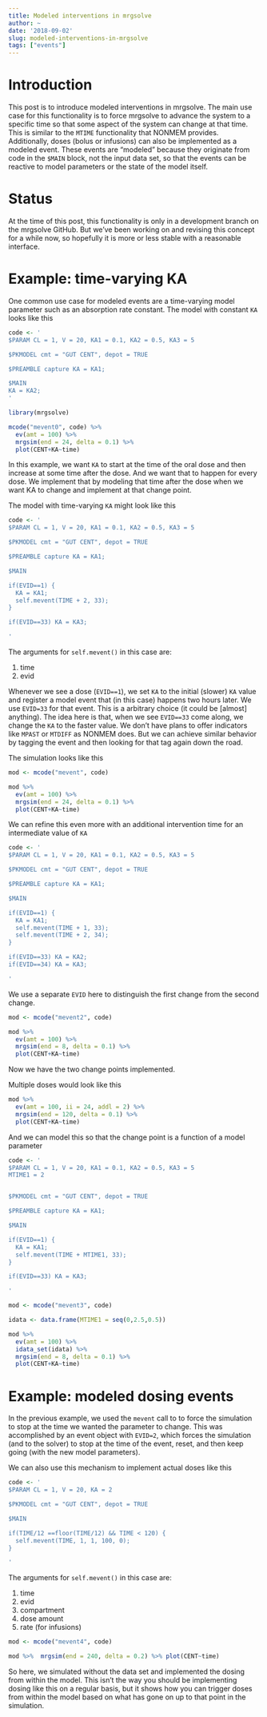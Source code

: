 ```yaml
---
title: Modeled interventions in mrgsolve
author: ~
date: '2018-09-02'
slug: modeled-interventions-in-mrgsolve
tags: ["events"]
---
```


# Introduction

This post is to introduce modeled interventions in mrgsolve. The main use
case for this functionality is to force mrgsolve to advance the 
system to a specific time so that some aspect of the system 
can change at that time.  This is similar to the `MTIME` functionality
that NONMEM provides.  Additionally, doses (bolus or infusions)
can also be implemented as a modeled event.  These events are "modeled"
because they originate from code in the `$MAIN` block, not the 
input data set, so that the events can be reactive to model parameters
or the state of the model itself. 

# Status
At the time of this post, this functionality is only in a development
branch on the mrgsolve GitHub.  But we've been working on and 
revising this concept for a while now, so hopefully it is 
more or less stable with a reasonable interface.

# Example: time-varying KA

One common use case for modeled events are a time-varying 
model parameter such as an absorption rate constant.  The model with 
constant `KA` looks like this

```r
code <- '
$PARAM CL = 1, V = 20, KA1 = 0.1, KA2 = 0.5, KA3 = 5

$PKMODEL cmt = "GUT CENT", depot = TRUE

$PREAMBLE capture KA = KA1;

$MAIN
KA = KA2;
' 
```


```r
library(mrgsolve)

mcode("mevent0", code) %>% 
  ev(amt = 100) %>% 
  mrgsim(end = 24, delta = 0.1) %>%
  plot(CENT+KA~time)
```

In this example, we want `KA` to start at the time of the oral
dose and then increase at some time after the dose.  And we 
want that to happen for every dose.  We implement that 
by modeling that time after the dose when we want KA to 
change and implement at that change point.

The model with time-varying `KA` might look like this

```r
code <- '
$PARAM CL = 1, V = 20, KA1 = 0.1, KA2 = 0.5, KA3 = 5

$PKMODEL cmt = "GUT CENT", depot = TRUE

$PREAMBLE capture KA = KA1;

$MAIN

if(EVID==1) {
  KA = KA1;
  self.mevent(TIME + 2, 33);
}

if(EVID==33) KA = KA3;

' 
```

The arguments for `self.mevent()` in this case are:

1. time
1. evid


Whenever we see a dose (`EVID==1`), we set `KA` to the initial (slower)
`KA` value and register a model event that (in this case) happens 
two hours later.  We use `EVID=33` for that event.  This is a arbitrary choice
(it could be [almost] anything).  The idea here is that, when
we see `EVID==33` come along, we change the `KA` to the faster value. 
We don't have plans to offer indicators like `MPAST` or `MTDIFF` as 
NONMEM does.  But we can achieve similar behavior by tagging the event
and then looking for that tag again down the road.  

The simulation looks like this

```r
mod <- mcode("mevent", code)

mod %>% 
  ev(amt = 100) %>% 
  mrgsim(end = 24, delta = 0.1) %>%
  plot(CENT+KA~time)
```

We can refine this even more with an additional intervention 
time for an intermediate value of `KA`

```r
code <- '
$PARAM CL = 1, V = 20, KA1 = 0.1, KA2 = 0.5, KA3 = 5

$PKMODEL cmt = "GUT CENT", depot = TRUE

$PREAMBLE capture KA = KA1;

$MAIN

if(EVID==1) {
  KA = KA1;
  self.mevent(TIME + 1, 33);
  self.mevent(TIME + 2, 34);
}

if(EVID==33) KA = KA2;
if(EVID==34) KA = KA3;

' 
```


We use a separate `EVID` here to distinguish the first change 
from the second change.


```r
mod <- mcode("mevent2", code)

mod %>% 
  ev(amt = 100) %>% 
  mrgsim(end = 8, delta = 0.1) %>%
  plot(CENT+KA~time)
```

Now we have the two change points implemented. 

Multiple doses would look like this

```r
mod %>% 
  ev(amt = 100, ii = 24, addl = 2) %>% 
  mrgsim(end = 120, delta = 0.1) %>%
  plot(CENT+KA~time)
```

And we can model this so that the change point is a function of a model 
parameter

```r
code <- '
$PARAM CL = 1, V = 20, KA1 = 0.1, KA2 = 0.5, KA3 = 5
MTIME1 = 2


$PKMODEL cmt = "GUT CENT", depot = TRUE

$PREAMBLE capture KA = KA1;

$MAIN

if(EVID==1) {
  KA = KA1;
  self.mevent(TIME + MTIME1, 33);
}

if(EVID==33) KA = KA3;

' 
```

```r
mod <- mcode("mevent3", code)

idata <- data.frame(MTIME1 = seq(0,2.5,0.5))

mod %>% 
  ev(amt = 100) %>% 
  idata_set(idata) %>%
  mrgsim(end = 8, delta = 0.1) %>%
  plot(CENT+KA~time)
```



# Example: modeled dosing events

In the previous example, we used the `mevent` call to 
to force the simulation to stop at the time we wanted the 
parameter to change. This was accomplished by an event object
with `EVID=2`, which forces the simulation (and to the solver)
to stop at the time of the event, reset, and then keep going 
(with the new model parameters).

We can also use this mechanism to implement actual doses like this

```r
code <- '
$PARAM CL = 1, V = 20, KA = 2

$PKMODEL cmt = "GUT CENT", depot = TRUE

$MAIN

if(TIME/12 ==floor(TIME/12) && TIME < 120) {
  self.mevent(TIME, 1, 1, 100, 0);
}

' 
```


The arguments for `self.mevent()` in this case are:

1. time
1. evid
1. compartment
1. dose amount
1. rate (for infusions)


```r
mod <- mcode("mevent4", code)

mod %>%  mrgsim(end = 240, delta = 0.2) %>% plot(CENT~time)
```

So here, we simulated without the data set and implemented the 
dosing from within the model.  This isn't the way you should be implementing
dosing like this on a regular basis, but it shows how you can 
trigger doses from within the model based on what has gone on up to that 
point in the simulation. 





